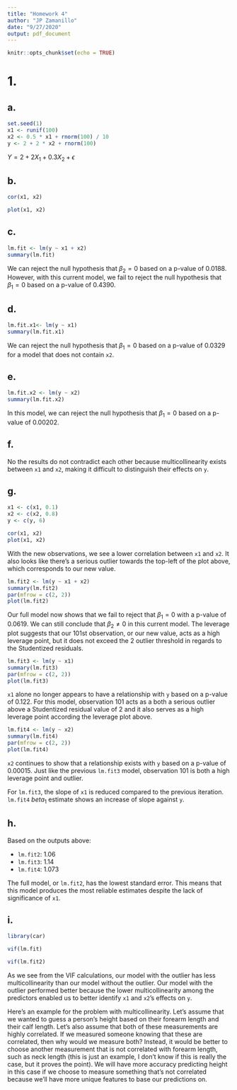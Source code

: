 ---
title: "Homework 4"
author: "JP Zamanillo"
date: "9/27/2020"
output: pdf_document
---

```{r setup, include=FALSE}
knitr::opts_chunk$set(echo = TRUE)
```

# 1.

## a. 

```{r}
set.seed(1)
x1 <- runif(100)
x2 <- 0.5 * x1 + rnorm(100) / 10
y <- 2 + 2 * x2 + rnorm(100)
```

$Y = 2 + 2X_1 + 0.3X_2 + \epsilon$

## b.

```{r}
cor(x1, x2)
```
```{r}
plot(x1, x2)
```

## c.

```{r}
lm.fit <- lm(y ~ x1 + x2)
summary(lm.fit)
```
We can reject the null hypothesis that $\beta_2 = 0$ based on a p-value of 0.0188.  However, with this current model, we fail to reject the null hypothesis that $\beta_1 = 0$ based on a p-value of 0.4390.

## d. 

```{r}
lm.fit.x1<- lm(y ~ x1)
summary(lm.fit.x1)
```
We can reject the null hypothesis that $\beta_1 = 0$ based on a p-value of 0.0329 for a model that does not contain `x2`.

## e. 

```{r}
lm.fit.x2 <- lm(y ~ x2)
summary(lm.fit.x2)
```
In this model, we can reject the null hypothesis that $\beta_1 = 0$ based on a p-value of 0.00202.

## f.

No the results do not contradict each other because multicollinearity exists between `x1` and `x2`, making it difficult to distinguish their effects on `y`.

## g.

```{r}
x1 <- c(x1, 0.1)
x2 <- c(x2, 0.8)
y <- c(y, 6)
```

```{r}
cor(x1, x2)
plot(x1, x2)
```
With the new observations, we see a lower correlation between `x1` and `x2`.  It also looks like there's a serious outlier towards the top-left of the plot above, which corresponds to our new value.

```{r}
lm.fit2 <- lm(y ~ x1 + x2)
summary(lm.fit2)
par(mfrow = c(2, 2))
plot(lm.fit2)
```
Our full model now shows that we fail to reject that $\beta_1 = 0$ with a p-value of 0.0619.  We can still conclude that $\beta_2 \neq 0$ in this current model.  The leverage plot suggests that our 101st observation, or our new value, acts as a high leverage point, but it does not exceed the 2 outlier threshold in regards to the Studentized residuals.

```{r}
lm.fit3 <- lm(y ~ x1)
summary(lm.fit3)
par(mfrow = c(2, 2))
plot(lm.fit3)
```
`x1` alone no longer appears to have a relationship with `y` based on a p-value of 0.122.  For this model, observation 101 acts as a both a serious outlier above a Studentized residual value of 2 and it also serves as a high leverage point according the leverage plot above.

```{r}
lm.fit4 <- lm(y ~ x2)
summary(lm.fit4)
par(mfrow = c(2, 2))
plot(lm.fit4)
```
`x2` continues to show that a relationship exists with `y` based on a p-value of 0.00015.  Just like the previous `lm.fit3` model, observation 101 is both a high leverage point and outlier.

For `lm.fit3`, the slope of `x1` is reduced compared to the previous iteration.  `lm.fit4` $beta_1$ estimate shows an increase of slope against `y`.  

## h.

Based on the outputs above:

- `lm.fit2`: 1.06
- `lm.fit3`: 1.14
- `lm.fit4`: 1.073

The full model, or `lm.fit2`, has the lowest standard error.  This means that this model produces the most reliable estimates despite the lack of significance of `x1`.  

## i.

```{r, message=FALSE}
library(car)
```

```{r}
vif(lm.fit)
```

```{r}
vif(lm.fit2)
```
As we see from the VIF calculations, our model with the outlier has less multicollinearity than our model without the outlier.  Our model with the outlier performed better because the lower multicollinearity among the predictors enabled us to better identify `x1` and `x2`'s effects on `y`.

Here's an example for the problem with multicollinearity.  Let's assume that we wanted to guess a person's height based on their forearm length and their calf length.  Let's also assume that both of these measurements are highly correlated.  If we measured someone knowing that these are correlated, then why would we measure both?  Instead, it would be better to choose another measurement that is not correlated with forearm length, such as neck length (this is just an example, I don't know if this is really the case, but it proves the point).  We will have more accuracy predicting height in this case if we choose to measure something that's not correlated because we'll have more unique features to base our predictions on.

















